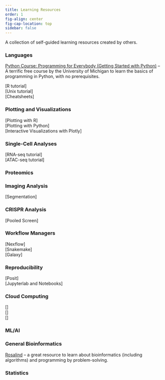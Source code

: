 ```yaml
---
title: Learning Resources
order: 1
fig-align: center
fig-cap-location: top
sidebar: false
---
```


A collection of self-guided learning resources created by others.

### Languages

[Python Course: Programming for Everybody (Getting Started with Python)](https://online.umich.edu/courses/programming-for-everybody-getting-started-with-python/) -- A terrific free course by the University of Michigan to learn the basics of programming in Python, with no prerequisites. 

[R tutorial]  
[Unix tutorial]  
[Cheatsheets]

### Plotting and Visualizations

[Plotting with R]  
[Plotting with Python]  
[Interactive Visualizations with Plotly]  

### Single-Cell Analyses
[RNA-seq tutorial]  
[ATAC-seq tutorial]

### Proteomics

### Imaging Analysis
[Segmentation]

### CRISPR Analysis
[Pooled Screen]

### Workflow Managers
[Nexflow]  
[Snakemake]  
[Galaxy]

### Reproducibility
[Posit]  
[Jupyterlab and Notebooks]

### Cloud Computing
[]  
[]  
[]  

### ML/AI


### General Bioinformatics
[Rosalind](https://rosalind.info/problems/locations/) -- a great resource to learn about bioinformatics (including algorithms) and programming by problem-solving.


### Statistics

